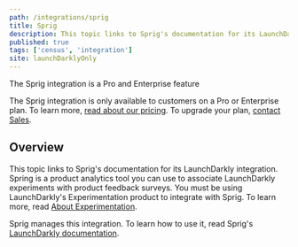 ```yaml
---
path: /integrations/sprig
title: Sprig
description: This topic links to Sprig's documentation for its LaunchDarkly integration. Spring is a product analytics tool you can use to associate LaunchDarkly experiments with product feedback surveys.
published: true
tags: ['census', 'integration']
site: launchDarklyOnly
---
```


<Callout intent="primary">
<CalloutTitle>The Sprig integration is a Pro and Enterprise feature</CalloutTitle>
<CalloutDescription>

The Sprig integration is only available to customers on a Pro or Enterprise plan. To learn more, [read about our pricing](https://launchdarkly.com/pricing/). To upgrade your plan, [contact Sales](https://launchdarkly.com/contact-sales/).

</CalloutDescription>
</Callout>

## Overview

This topic links to Sprig's documentation for its LaunchDarkly integration. Spring is a product analytics tool you can use to associate LaunchDarkly experiments with product feedback surveys. You must be using LaunchDarkly's Experimentation product to integrate with Sprig. To learn more, read [About Experimentation](/home/about-experimentation).

Sprig manages this integration. To learn how to use it, read Sprig's [LaunchDarkly documentation](https://docs.sprig.com/docs/launchdarkly).
